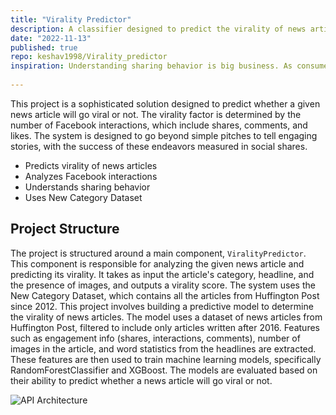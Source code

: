 ```yaml
---
title: "Virality Predictor"
description: A classifier designed to predict the virality of news articles based on the number of Facebook interactions. This project aims to understand sharing behavior and the factors that influence it, such as the article category, headline, and the presence of images.
date: "2022-11-13"
published: true
repo: keshav1998/Virality_predictor
inspiration: Understanding sharing behavior is big business. As consumers become blind to traditional advertising, the push is on to go beyond simple pitches to tell engaging stories. Increasingly, the success of these endeavors is measured in social shares.
  
---
```

This project is a sophisticated solution designed to predict whether a given news article will go viral or not. The virality factor is determined by the number of Facebook interactions, which include shares, comments, and likes. The system is designed to go beyond simple pitches to tell engaging stories, with the success of these endeavors measured in social shares.

- Predicts virality of news articles
- Analyzes Facebook interactions
- Understands sharing behavior
- Uses New Category Dataset

## Project Structure

The project is structured around a main component, `ViralityPredictor`. This component is responsible for analyzing the given news article and predicting its virality. It takes as input the article's category, headline, and the presence of images, and outputs a virality score. The system uses the New Category Dataset, which contains all the articles from Huffington Post since 2012.
This project involves building a predictive model to determine the virality of news articles. The model uses a dataset of news articles from Huffington Post, filtered to include only articles written after 2016. Features such as engagement info (shares, interactions, comments), number of images in the article, and word statistics from the headlines are extracted. These features are then used to train machine learning models, specifically RandomForestClassifier and XGBoost. The models are evaluated based on their ability to predict whether a news article will go viral or not.


![API Architecture](/virality_prediction.png.png)

